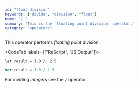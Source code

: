 ```yaml
---
id: "float-division"
keywords: ["divide", "division", "float"]
name: "/."
summary: "This is the `floating point division` operator."
category: "operators"
---
```


This operator performs _floating point_ division.

<CodeTab labels={["ReScript", "JS Output"]}>

```res
let result = 3.0 /. 2.5
```

```js
var result = 3.0 / 2.5
```

</CodeTab>

For dividing _integers_ see the `/` operator.
